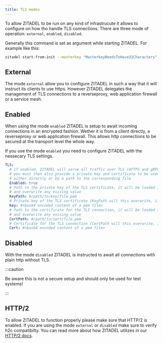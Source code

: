 ```yaml
---
title: TLS modes
---
```


To allow ZITADEL to be run on any kind of infrastrucute it allows to configure on how tho handle TLS connections.
There are three mode of operation:  `external`, `enabled`, `disabled`.

Generally this command is set as argument while starting ZITADEL. For example like this:

```bash
zitadel start-from-init --masterkey "MasterkeyNeedsToHave32Characters" --tlsMode disabled
```

## External 

The mode `external` allow you to configure ZITADEL in such a way that it will instruct its clients to use https.
However ZITADEL delegates the management of TLS connections to a reverseproxy, web application firewall or a service mesh.

## Enabled

When using the mode `enabled` ZITADEL is setup to await incoming connections in an encrypted fashion. 
Wether it is from a client directly, a reverseproxy or web application firewall.
This allows http connections to be secured at the transport level the whole way.

If you use the mode `enabled` you need to configure ZITADEL with the nessecary TLS settings.

```yaml
TLS:
  # if enabled, ZITADEL will serve all traffic over TLS (HTTPS and gRPC)
  # you must then also provide a private key and certificate to be used for the connection
  # either directly or by a path to the corresponding file
  Enabled: true
  # Path to the private key of the TLS certificate, it will be loaded into the Key
  # and overwrite any exising value
  KeyPath: #/path/to/key/file.pem
  # Private key of the TLS certificate (KeyPath will this overwrite, if specified)
  Key: #<bas64 encoded content of a pem file>
  # Path to the certificate for the TLS connection, it will be loaded into the Cert
  # and overwrite any exising value
  CertPath: #/path/to/cert/file.pem
  # Certificate for the TLS connection (CertPath will this overwrite, if specified)
  Cert: #<bas64 encoded content of a pem file>
```
 
## Disabled

With the mode `disabled` ZITADEL is instructed to await all connections with plain http without TLS.

:::caution

Be aware this is not a secure setup and should only be used for test systems!

:::

## HTTP/2

To allow ZITADEL to function properly please make sure that HTTP/2 is enabled. If you are using the mode `external` or `disabled` make sure to verify h2c compatibilty.
You can read more about how ZITADEL utilizes in our [HTTP/2 docs](./http2).